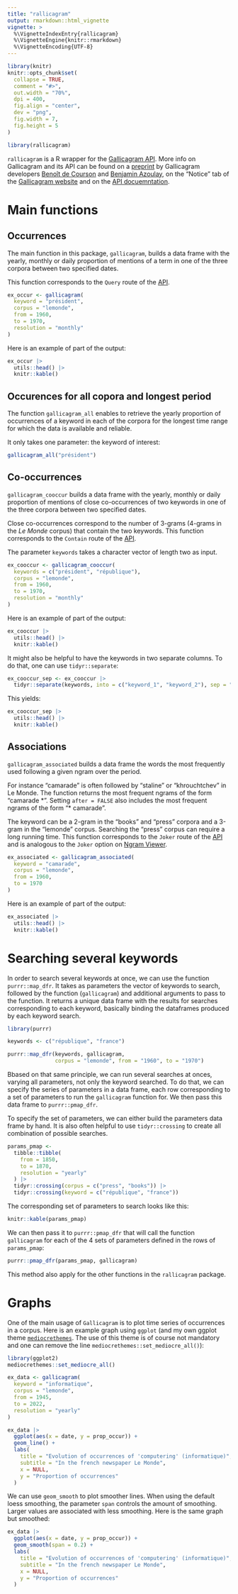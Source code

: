 ```yaml
---
title: "rallicagram"
output: rmarkdown::html_vignette
vignette: >
  %\VignetteIndexEntry{rallicagram}
  %\VignetteEngine{knitr::rmarkdown}
  %\VignetteEncoding{UTF-8}
---
```


```r
library(knitr)
knitr::opts_chunk$set(
  collapse = TRUE,
  comment = "#>",
  out.width = "70%",
  dpi = 400,
  fig.align = "center",
  dev = "png",
  fig.width = 7,
  fig.height = 5
)
```

```r
library(rallicagram)
```

`rallicagram` is a R wrapper for the [Gallicagram API](https://regicid.github.io/api). More info on Gallicagram and its API can be found on a [preprint](https://osf.io/preprints/socarxiv/84bf3/) by Gallicagram developers [
Benoît de Courson](https://regicid.github.io/) and [Benjamin Azoulay](https://benjamin-azoulay.my.canva.site/), on the "Notice" tab of the [Gallicagram website](https://shiny.ens-paris-saclay.fr/app/gallicagram) and on the [API docuemntation](https://regicid.github.io/api).

# Main functions

## Occurrences

The main function in this package, `gallicagram`, builds a data frame with the yearly, monthly or daily proportion of mentions of a term in one of the three corpora between two specified dates. 

This function corresponds to the `Query` route of the [API](https://regicid.github.io/api).

```r
ex_occur <- gallicagram(
  keyword = "président",
  corpus = "lemonde",
  from = 1960,
  to = 1970,
  resolution = "monthly"
)
```

Here is an example of part of the output:

```r
ex_occur |>
  utils::head() |>
  knitr::kable()
```

## Occurences for all copora and longest period

The function `gallicagram_all` enables to retrieve the yearly proportion of occurrences of a keyword in each of the corpora for the longest time range for which the data is available and reliable. 

It only takes one parameter: the keyword of interest:

```r
gallicagram_all("président")
```

## Co-occurrences

`gallicagram_cooccur` builds a data frame with the yearly, monthly or daily proportion of mentions of close co-occurrences of two keywords in one of the three corpora between two specified dates.

Close co-occurrences correspond to the number of 3-grams (4-grams in the *Le Monde* corpus) that contain the two keywords. This function corresponds to the `Contain` route of the [API](https://regicid.github.io/api).

The parameter `keywords` takes a character vector of length two as input.

```r
ex_cooccur <- gallicagram_cooccur(
  keywords = c("président", "république"),
  corpus = "lemonde",
  from = 1960,
  to = 1970,
  resolution = "monthly"
)
```

Here is an example of part of the output:

```r
ex_cooccur |>
  utils::head() |>
  knitr::kable()
```

It might also be helpful to have the keywords in two separate columns. To do that, one can use `tidyr::separate`:

```r
ex_cooccur_sep <- ex_cooccur |> 
  tidyr::separate(keywords, into = c("keyword_1", "keyword_2"), sep = "&")
```

This yields:

```r
ex_cooccur_sep |>
  utils::head() |>
  knitr::kable()
```

## Associations

`gallicagram_associated`  builds a data frame the words the most frequently used following a given ngram over the period. 

For instance "camarade" is often followed by "staline" or "khrouchtchev" in Le Monde. The function returns the most frequent ngrams of the form "camarade \*". Setting `after = FALSE` also includes the most frequent ngrams of the form "\* camarade".

The keyword can be a 2-gram in the "books" and "press" corpora and a 3-gram in the "lemonde" corpus. Searching the "press" corpus can require a long running time. This function corresponds to the `Joker` route of the [API](https://regicid.github.io/api) and is analogous to the `Joker` option on [Ngram Viewer](https://books.google.com/ngrams/).

```r
ex_associated <- gallicagram_associated(
  keyword = "camarade",
  corpus = "lemonde",
  from = 1960,
  to = 1970
)
```

Here is an example of part of the output:

```r
ex_associated |>
  utils::head() |>
  knitr::kable()
```

# Searching several keywords

In order to search several keywords at once, we can use the function `purrr::map_dfr`. It takes as parameters the vector of keywords to search, followed by the function (`gallicagram`) and additional arguments to pass to the function. It returns a unique data frame with the results for searches corresponding to each keyword, basically binding the dataframes produced by each keyword search.

```r
library(purrr)

keywords <- c("république", "france")

purrr::map_dfr(keywords, gallicagram,
               corpus = "lemonde", from = "1960", to = "1970")
```

Bbased on that same principle, we can run several searches at onces, varying all parameters, not only the keyword searched. To do that, we can specify the series of parameters in a data frame, each row corresponding to a set of parameters to run the `gallicagram` function for. We then pass this data frame to `purrr::pmap_dfr`. 

To specify the set of parameters, we can either build the parameters data frame by hand. It is also often helpful to use `tidyr::crossing` to create all combination of possible searches.

```r
params_pmap <-
  tibble::tibble(
    from = 1850,
    to = 1870,
    resolution = "yearly"
  ) |>
  tidyr::crossing(corpus = c("press", "books")) |>
  tidyr::crossing(keyword = c("république", "france"))
```

The corresponding set of parameters to search looks like this:

```r
knitr::kable(params_pmap)
```

We can then pass it to `purrr::pmap_dfr` that will call the function `gallicagram` for each of the 4 sets of parameters defined in the rows of `params_pmap`:

```r
purrr::pmap_dfr(params_pmap, gallicagram)
```

This method also apply for the other functions in the `rallicagram` package.

# Graphs

One of the main usage of `Gallicagram` is to plot time series of occurrences in a corpus. Here is an example graph using `ggplot` (and my own ggplot theme [`mediocrethemes`](https://vincentbagilet.github.io/mediocrethemes/). The use of this theme is of course not mandatory and one can remove the line `mediocrethemes::set_mediocre_all()`): 

```r
library(ggplot2)
mediocrethemes::set_mediocre_all()

ex_data <- gallicagram(
  keyword = "informatique", 
  corpus = "lemonde", 
  from = 1945, 
  to = 2022,
  resolution = "yearly"
)

ex_data |> 
  ggplot(aes(x = date, y = prop_occur)) + 
  geom_line() +
  labs(
    title = "Evolution of occurrences of 'computering' (informatique)",
    subtitle = "In the french newspaper Le Monde",
    x = NULL,
    y = "Proportion of occurrences"
  )
```

We can use `geom_smooth` to plot smoother lines. When using the default loess smoothing, the parameter `span` controls the amount of smoothing. Larger values are associated with less smoothing. Here is the same graph but smoothed:

```r
ex_data |> 
  ggplot(aes(x = date, y = prop_occur)) + 
  geom_smooth(span = 0.2) +
  labs(
    title = "Evolution of occurrences of 'computering' (informatique)",
    subtitle = "In the french newspaper Le Monde",
    x = NULL,
    y = "Proportion of occurrences"
  )
```
